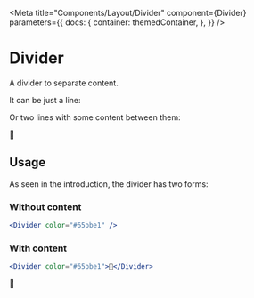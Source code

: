 
<Meta
    title="Components/Layout/Divider"
    component={Divider}
    parameters={{
        docs: {
            container: themedContainer,
        },
    }}
/>

# Divider

A divider to separate content.

It can be just a line:

<Canvas>
    <Divider color="status.success" />
</Canvas>

Or two lines with some content between them:

<Canvas>
    <Divider color="#65bbe1">🚀</Divider>
</Canvas>

## Usage

As seen in the introduction, the divider has two forms:

### Without content

```jsx
<Divider color="#65bbe1" />
```

<Canvas>
    <Divider color="#65bbe1" />
</Canvas>

### With content

```jsx
<Divider color="#65bbe1">🚀</Divider>
```

<Canvas>
    <Divider color="#65bbe1">🚀</Divider>
</Canvas>
